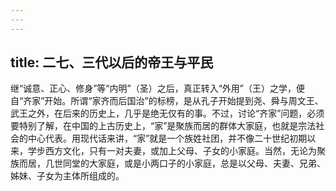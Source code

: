 ```yaml
---
---
---
```

title: 二七、三代以后的帝王与平民
---




继“诚意、正心、修身”等“内明”（圣）之后，真正转入“外用”（王）之学，便自“齐家”开始。所谓“家齐而后国治”的标榜，是从孔子开始提到尧、舜与周文王、武王之外，在后来的历史上，几乎是绝无仅有的事。不过，讨论“齐家”问题，必须要特别了解，在中国的上古历史上，“家”是聚族而居的群体大家庭，也就是宗法社会的中心代表。用现代话来讲，“家”就是一个族姓社团，并不像二十世纪初期以来，学步西方文化，只有一对夫妻，或加上父母、子女的小家庭。当然，无论为聚族而居，几世同堂的大家庭，或是小两口子的小家庭，总是以父母、夫妻、兄弟、姊妹、子女为主体所组成的。
